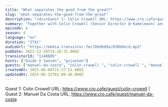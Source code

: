```yaml
---
title: "What separates the good from the great?"
slug: "what-separates-the-good-from-the-great"
description: "<div>Guest 1: Colin Crowell URL: https://www.cro.cafe/guest/colin-crowell | Guest 2: Manuel Da Costa URL: https://www.cro.cafe/guest/manuel-da-costa&nbsp;</div>"
summary: "Together with Colin Crowell (Senior Director @ Kameleoon) and Manuel Da Costa (Founder Effective Experiments) we discussed what separates the GOOD from the GREAT Experimentation programs."
episode: 4
season: 4
language: "en"
duration: "2741"
audioUrl: "https://media.transistor.fm/1b6d6d9a/830b0ecd.mp3"
pubDate: 2022-12-29T14:10:31.000Z
transistorId: "1148805"
hosts: ["Guido X Jansen", "gxjansen"]
guests: ["manuel-da-costa", "colin-crowell ", "colin-crowell ", "manuel-da-costa"]
createdAt: 2025-06-04T21:37:51.000Z
updatedAt: 2025-06-15T01:00:46.000Z
---
```


Guest 1: Colin Crowell URL: https://www.cro.cafe/guest/colin-crowell | Guest 2: Manuel Da Costa URL: https://www.cro.cafe/guest/manuel-da-costa&nbsp;
